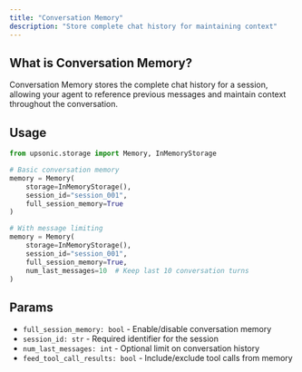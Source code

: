 ```yaml
---
title: "Conversation Memory"
description: "Store complete chat history for maintaining context"
---
```


## What is Conversation Memory?

Conversation Memory stores the complete chat history for a session, allowing your agent to reference previous messages and maintain context throughout the conversation.

## Usage

```python
from upsonic.storage import Memory, InMemoryStorage

# Basic conversation memory
memory = Memory(
    storage=InMemoryStorage(),
    session_id="session_001",
    full_session_memory=True
)

# With message limiting
memory = Memory(
    storage=InMemoryStorage(),
    session_id="session_001",
    full_session_memory=True,
    num_last_messages=10  # Keep last 10 conversation turns
)
```

## Params

- `full_session_memory: bool` - Enable/disable conversation memory
- `session_id: str` - Required identifier for the session
- `num_last_messages: int` - Optional limit on conversation history
- `feed_tool_call_results: bool` - Include/exclude tool calls from memory
